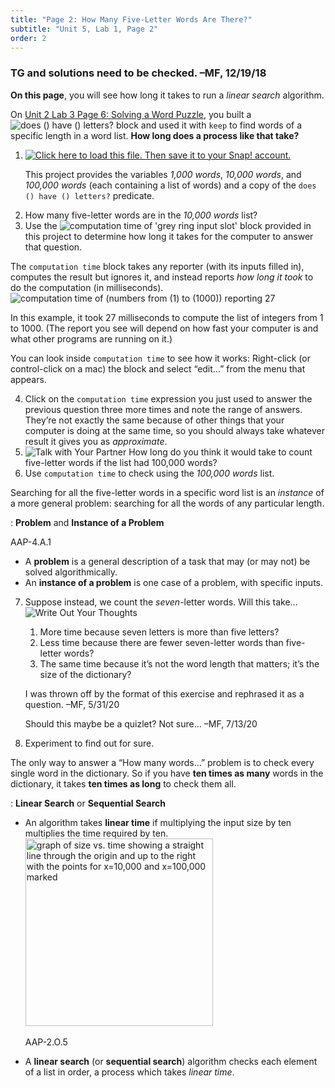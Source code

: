 ```yaml
---
title: "Page 2: How Many Five-Letter Words Are There?"
subtitle: "Unit 5, Lab 1, Page 2"
order: 2
---
```


::: todo
<h3>TG and solutions need to be checked. --MF, 12/19/18</h3>
:::

::: learn
**On this page**, you will see how long it takes to run
a <em>linear search</em> algorithm.
:::

On
<a href="/unit-2/lab-3/6-solving-word-puzzle.html" title="Unit 2 Lab 3 Page 6: Solving a Word Puzzle">Unit
2 Lab 3 Page 6: Solving a Word Puzzle</a>, you built a
<img src="/img/5-algorithms/does-word-have-number-letters.png" title="does () have () letters?" alt="does () have () letters?" class="inline py-0"/>
block and used it with `keep` to find words of a specific
length in a word list. **How long does a process like that
take?**

::: {#first .forYouToDo}
<ol>

<li>

<a href="/prog/5-algorithms/U5L1-Spell-Checker.xml" class="run"><img src="/img/icons/load-save.png" title="Click here to load this file. Then save it to your Snap! account." alt="Click here to load this file. Then save it to your Snap! account." class="inline"/></a>

::: endnote
This project provides the variables <var>1,000 words</var>, <var>10,000
words</var>, and <var>100,000 words</var> (each containing a list of
words) and a copy of the `does () have () letters?`
predicate.
:::

</li>

<li>How many five-letter words are in the <var>10,000 words</var>
list?</li>

<li>Use the
<img src="/img/5-algorithms/computation-time-of.png" title="computation time of &apos;grey ring input slot&apos;" alt="computation time of &apos;grey ring input slot&apos;" class="inline"/>
block provided in this project to determine how long it takes for the
computer to answer that question.</li>

</ol>
:::

The `computation time` block takes any reporter (with its
inputs filled in), computes the result but ignores it, and instead
reports <em>how long it took</em> to do the computation (in
milliseconds).<br />
<img src="/img/5-algorithms/computation-time-reporting.png" title="computation time of (numbers from (1) to (1000)) reporting 27" alt="computation time of (numbers from (1) to (1000)) reporting 27" class="ms-4"/>

In this example, it took 27 milliseconds to compute the list of
integers from 1 to 1000. (The report you see will depend on how fast
your computer is and what other programs are running on it.)

You can look inside `computation time` to see how it
works: Right-click (or control-click on a mac) the block and select
"edit..." from the menu that appears.

::: forYouToDo
<ol start="4">

<li>Click on the `computation time` expression you just used
to answer the previous question three more times and note the range of
answers. They're not exactly the same because of other things that your
computer is doing at the same time, so you should always take whatever
result it gives you as <em>approximate</em>.</li>

<li><img src="/img/icons/talk-with-your-partner.png" title="Talk with Your Partner" alt="Talk with Your Partner" class="inline"/>
How long do you think it would take to count five-letter words if the
list had 100,000 words?</li>

<li>Use `computation time` to check using the <var>100,000
words</var> list.</li>

</ol>
:::

Searching for all the five-letter words in a specific word list is an
<em>instance</em> of a more general problem: searching for all the words
of any particular length.

::: vocabFullWidth
: **Problem** and **Instance of a Problem**

::: ap-standard
AAP-4.A.1
:::

<ul>

<li>A **problem** is a general description of a task that
may (or may not) be solved algorithmically.</li>

<li>An **instance of a problem** is one case of a problem,
with specific inputs.</li>

</ul>
:::

::: forYouToDo
<ol start="7">

<li>

Suppose instead, we count the <em>seven</em>-letter words. Will this
take...
<img src="/img/icons/write-out-thoughts.png" title="Write Out Your Thoughts" alt="Write Out Your Thoughts" class="float-end"/>

<ol>

<li>More time because seven letters is more than five letters?</li>

<li>Less time because there are fewer seven-letter words than
five-letter words?</li>

<li>The same time because it's not the word length that matters; it's
the size of the dictionary?</li>

</ol>

::: todo
I was thrown off by the format of this exercise and rephrased it as a
question. --MF, 5/31/20

Should this maybe be a quizlet? Not sure... --MF, 7/13/20
:::

</li>

<li>Experiment to find out for sure.</li>

</ol>
:::

The only way to answer a "How many words..." problem is to check
every single word in the dictionary. So if you have **ten times as
many** words in the dictionary, it takes **ten times as
long** to check them all.

::: vocabFullWidth
: **Linear Search** or **Sequential Search**

<ul>

<li>An algorithm takes **linear time** if multiplying the
input size by ten multiplies the time required by ten.<br />
<img src="/img/5-algorithms/size-vs-time.png" title="graph of size vs. time showing a straight line through the origin and up to the right with the points for x=10,000 and x=100,000 marked" alt="graph of size vs. time showing a straight line through the origin and up to the right with the points for x=10,000 and x=100,000 marked" class="ms-4 noshadow" style="height:300px"/></li>

::: ap-standard
AAP-2.O.5
:::

<li>A **linear search** (or **sequential
search**) algorithm checks each element of a list in order, a
process which takes <em>linear time</em>.</li>

</ul>
:::
